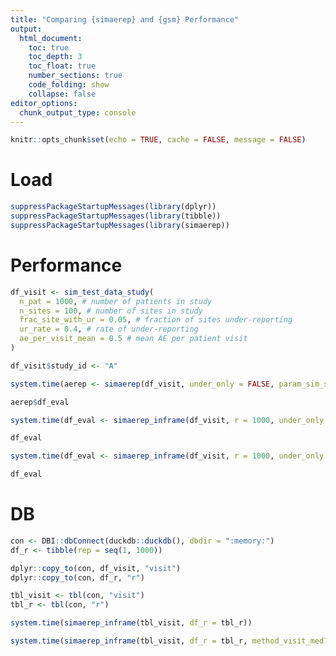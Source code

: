 ```yaml
---
title: "Comparing {simaerep} and {gsm} Performance"
output:
  html_document:
    toc: true
    toc_depth: 3
    toc_float: true
    number_sections: true
    code_folding: show
    collapse: false
editor_options:
  chunk_output_type: console
---
```


```r
knitr::opts_chunk$set(echo = TRUE, cache = FALSE, message = FALSE)
```

# Load
```r
suppressPackageStartupMessages(library(dplyr))
suppressPackageStartupMessages(library(tibble))
suppressPackageStartupMessages(library(simaerep))
```

# Performance

```r
df_visit <- sim_test_data_study(
  n_pat = 1000, # number of patients in study
  n_sites = 100, # number of sites in study
  frac_site_with_ur = 0.05, # fraction of sites under-reporting
  ur_rate = 0.4, # rate of under-reporting
  ae_per_visit_mean = 0.5 # mean AE per patient visit
)

df_visit$study_id <- "A"

system.time(aerep <- simaerep(df_visit, under_only = FALSE, param_sim_sites = list(r = 1000, poisson_test = FALSE)))

aerep$df_eval

system.time(df_eval <- simaerep_inframe(df_visit, r = 1000, under_only = FALSE, method_visit_med75 = "med75_adj"))

df_eval

system.time(df_eval <- simaerep_inframe(df_visit, r = 1000, under_only = FALSE, method_visit_med75 = NULL))

df_eval
```

# DB

```r
con <- DBI::dbConnect(duckdb::duckdb(), dbdir = ":memory:")
df_r <- tibble(rep = seq(1, 1000))

dplyr::copy_to(con, df_visit, "visit")
dplyr::copy_to(con, df_r, "r")

tbl_visit <- tbl(con, "visit")
tbl_r <- tbl(con, "r")

system.time(simaerep_inframe(tbl_visit, df_r = tbl_r))

system.time(simaerep_inframe(tbl_visit, df_r = tbl_r, method_visit_med75 = "med75_adj"))
```


